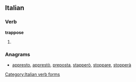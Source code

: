 ==Italian==

===Verb===
'''trappose'''

# {{conjugation of|trapporre||3|s|[[past historic]]|lang=it}}

===Anagrams===
* [[appresto#Italian|appresto]], [[apprestò#Italian|apprestò]], [[preposta#Italian|preposta]], [[stapperò#Italian|stapperò]], [[stoppare#Italian|stoppare]], [[stopperà#Italian|stopperà]]

[[Category:Italian verb forms]]